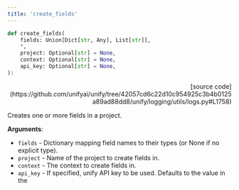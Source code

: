 ```yaml
---
title: 'create_fields'
---
```


```python
def create_fields(
    fields: Union[Dict[str, Any], List[str]],
    *,
    project: Optional[str] = None,
    context: Optional[str] = None,
    api_key: Optional[str] = None,
):
```

<p align="right">[source code](https://github.com/unifyai/unify/tree/42057cd6c22d10c954925c3b4b0125a89ad88dd8/unify/logging/utils/logs.py#L1758)</p>

Creates one or more fields in a project.

**Arguments**:

- `fields` - Dictionary mapping field names to their types (or None if no explicit type).
- `project` - Name of the project to create fields in.
- `context` - The context to create fields in.
- `api_key` - If specified, unify API key to be used. Defaults to the value in the